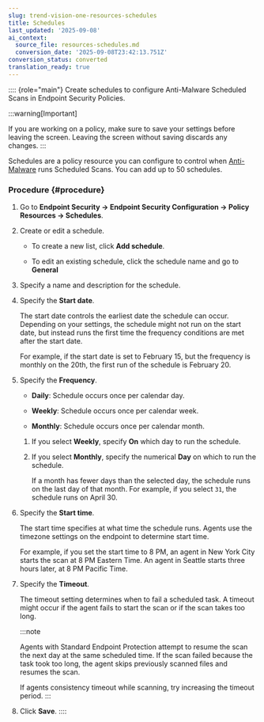```yaml
---
slug: trend-vision-one-resources-schedules
title: Schedules
last_updated: '2025-09-08'
ai_context:
  source_file: resources-schedules.md
  conversion_date: '2025-09-08T23:42:13.751Z'
conversion_status: converted
translation_ready: true
---
```


:::: {role="main"}
Create schedules to configure Anti-Malware Scheduled Scans in Endpoint Security Policies.

:::warning[Important]

If you are working on a policy, make sure to save your settings before leaving the screen. Leaving the screen without saving discards any changes.
:::

Schedules are a policy resource you can configure to control when [Anti-Malware](policies-anti-malware.mdx) runs Scheduled Scans. You can add up to 50 schedules.

### Procedure {#procedure}

1.  Go to **Endpoint Security → Endpoint Security Configuration → Policy Resources → Schedules**.

2.  Create or edit a schedule.

    - To create a new list, click **Add schedule**.

    - To edit an existing schedule, click the schedule name and go to **General**

3.  Specify a name and description for the schedule.

4.  Specify the **Start date**.

    The start date controls the earliest date the schedule can occur. Depending on your settings, the schedule might not run on the start date, but instead runs the first time the frequency conditions are met after the start date.

    For example, if the start date is set to February 15, but the frequency is monthly on the 20th, the first run of the schedule is February 20.

5.  Specify the **Frequency**.

    - **Daily**: Schedule occurs once per calendar day.

    - **Weekly**: Schedule occurs once per calendar week.

    - **Monthly**: Schedule occurs once per calendar month.

    1.  If you select **Weekly**, specify **On** which day to run the schedule.

    2.  If you select **Monthly**, specify the numerical **Day** on which to run the schedule.

        If a month has fewer days than the selected day, the schedule runs on the last day of that month. For example, if you select `31`, the schedule runs on April 30.

6.  Specify the **Start time**.

    The start time specifies at what time the schedule runs. Agents use the timezone settings on the endpoint to determine start time.

    For example, if you set the start time to 8 PM, an agent in New York City starts the scan at 8 PM Eastern Time. An agent in Seattle starts three hours later, at 8 PM Pacific Time.

7.  Specify the **Timeout**.

    The timeout setting determines when to fail a scheduled task. A timeout might occur if the agent fails to start the scan or if the scan takes too long.

    :::note

    Agents with Standard Endpoint Protection attempt to resume the scan the next day at the same scheduled time. If the scan failed because the task took too long, the agent skips previously scanned files and resumes the scan.

    If agents consistency timeout while scanning, try increasing the timeout period.
    :::

8.  Click **Save**.
::::
